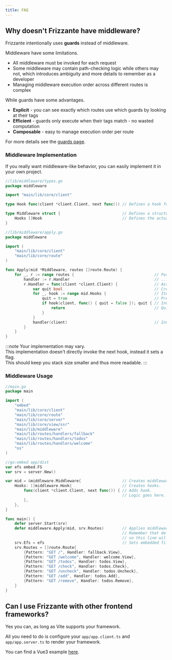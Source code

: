 ```yaml
---
title: FAQ
---
```



## Why doesn't Frizzante have middleware?

Frizzante intentionally uses **guards** instead of middleware.

Middleware have some limitations.

- All middleware must be invoked for each request
- Some middleware may contain path-checking logic while others may not, which introduces ambiguity and more details to remember as a developer
- Managing middleware execution order across different routes is complex

While guards have some advantages.

- **Explicit** - you can see exactly which routes use which guards by looking at their tags
- **Efficient** - guards only execute when their tags match - no wasted computation
- **Composable** - easy to manage execution order per route

For more details see the [guards page](../guards).

### Middleware Implementation

If you really want middleware-like behavior, you can easily implement it in your own project.

```go
//lib/middleware/types.go
package middleware

import "main/lib/core/client"

type Hook func(client *client.Client, next func()) // Defines a hook function type which will be used by the middleware.

type Middleware struct {                           // Defines a structure holding multiple hooks.
    Hooks []Hook                                   // Defines the actual hooks slice.
}
```

```go
//lib/middleware/apply.go
package middleware

import (
    "main/lib/core/client"
    "main/lib/core/route"
)

func Apply(mid *Middleware, routes []route.Route) {
    for _, r := range routes {                                   // For each route...
        handler := r.Handler                                     // ...saves the route handler for later use.
        r.Handler = func(client *client.Client) {                // Assigns a new wrapper route handler.
            var quit bool                                        // Creates flag used to interrupt the chain.
            for _, hook := range mid.Hooks {                     // Iterate over hooks.
                quit = true                                      // Prepares to quit.
                if hook(client, func() { quit = false }); quit { // Invokes hook and checks if route should quit.
                    return                                       // Quits.
                }
            }
            handler(client)                                      // Invokes the actual route handler.
        }
    }
}
```
:::note
Your implementation may vary.\
This implementation doesn't directly invoke the next hook, instead it sets a flag.\
This should keep you stack size smaller and thus more readable.
:::

### Middleware Usage

```go
//main.go
package main

import (
    "embed"
    "main/lib/core/client"
    "main/lib/core/route"
    "main/lib/core/server"
    "main/lib/core/view/ssr"
    "main/lib/middleware"
    "main/lib/routes/handlers/fallback"
    "main/lib/routes/handlers/todos"
    "main/lib/routes/handlers/welcome"
    "os"
)

//go:embed app/dist
var efs embed.FS
var srv = server.New()

var mid = &middleware.Middleware{                  // Creates middleware.
    Hooks: []middleware.Hook{                      // Creates hooks.
        func(client *client.Client, next func()) { // Adds hook.
                                                   // Logic goes here.
        },
    },
}

func main() {
    defer server.Start(srv)
    defer middleware.Apply(mid, srv.Routes)        // Applies middleware to server routes.
                                                   // Remember that deferred functions are executed in reverse,
                                                   // so this line will execute before the server starts.
    srv.Efs = efs                                  // Sets embedded file system.
    srv.Routes = []route.Route{
        {Pattern: "GET /", Handler: fallback.View},
        {Pattern: "GET /welcome", Handler: welcome.View},
        {Pattern: "GET /todos", Handler: todos.View},
        {Pattern: "GET /check", Handler: todos.Check},
        {Pattern: "GET /uncheck", Handler: todos.Uncheck},
        {Pattern: "GET /add", Handler: todos.Add},
        {Pattern: "GET /remove", Handler: todos.Remove},
    }
}
```

## Can I use Frizzante with other frontend frameworks?

Yes you can, as long as Vite supports your framework.

All you need to do is configure your `app/app.client.ts` and `app/app.server.ts` to render your framework.

You can find a Vue3 example [here](https://github.com/razshare/frizzante-example-vue3).
